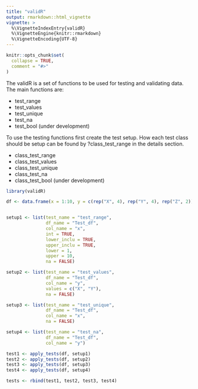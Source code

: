 ```yaml
---
title: "validR"
output: rmarkdown::html_vignette
vignette: >
  %\VignetteIndexEntry{validR}
  %\VignetteEngine{knitr::rmarkdown}
  %\VignetteEncoding{UTF-8}
---
```


```r
knitr::opts_chunk$set(
  collapse = TRUE,
  comment = "#>"
)
```

The validR is a set of functions to be used for testing and validating data. 
The main functions are:

- test_range
- test_values
- test_unique
- test_na
- test_bool (under development)

To use the testing functions first create the test setup. How each test class should be setup can be found by ?class_test_range in the details section.

- class_test_range
- class_test_values
- class_test_unique
- class_test_na
- class_test_bool  (under development)


```r
library(validR)

df <- data.frame(x = 1:10, y = c(rep("X", 4), rep("Y", 4), rep("Z", 2)))


setup1 <- list(test_name = "test_range", 
               df_name = "Test_df",
               col_name = "x",
               int = TRUE,
               lower_inclu = TRUE,
               upper_inclu = TRUE,
               lower = 1,
               upper = 10,
               na = FALSE)

setup2 <- list(test_name = "test_values",
               df_name = "Test_df",
               col_name = "y",
               values = c("X", "Y"),
               na = FALSE)

setup3 <- list(test_name = "test_unique",
               df_name = "Test_df",
               col_name = "x",
               na = FALSE)

setup4 <- list(test_name = "test_na",
               df_name = "Test_df",
               col_name = "y")

test1 <- apply_tests(df, setup1)
test2 <- apply_tests(df, setup2)
test3 <- apply_tests(df, setup3)
test4 <- apply_tests(df, setup4)

tests <- rbind(test1, test2, test3, test4)

```